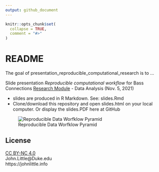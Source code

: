 ```yaml
---
output: github_document
---
```


<!-- README.md is generated from README.Rmd. Please edit that file -->

```r
knitr::opts_chunk$set(
  collapse = TRUE,
  comment = "#>"
)
```

# README

<!-- badges: start -->
<!-- badges: end -->

The goal of presentation_reproducible_computational_research is to ...

Slide presentation _Reproducible computational workflow_ for Bass Connections [Research Module](https://bassconnections.duke.edu/foundational-research-modules) - Data Analysis (Nov. 5, 2021)

- slides are produced in R Markdown.  See:  slides.Rmd
- Clone/download this repository and open slides.html on your local computer.  Or display the slides.PDF here at GitHub

![Reproducible Data Worfklow Pyramid](images/Project Foundation Pyramid.svg "Reproducible Project Pyramid")

## License

[CC BY-NC 4.0](https://creativecommons.org/licenses/by-nc/4.0)  
John.Little@Duke.edu  
https://johnlittle.info  